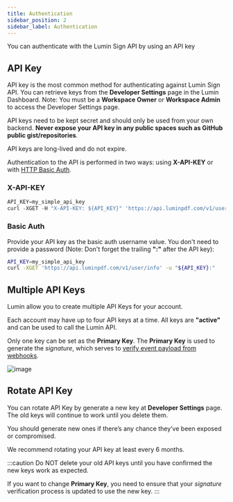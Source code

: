 ```yaml
---
title: Authentication
sidebar_position: 2
sidebar_label: Authentication
---
```


You can authenticate with the Lumin Sign API by using an API key
## API Key
API key is the most common method for authenticating against Lumin Sign API. You can retrieve keys from the **Developer Settings** page in the Lumin Dashboard. Note: You must be a **Workspace Owner** or **Workspace Admin** to access the Developer Settings page.

API keys need to be kept secret and should only be used from your own backend. **Never expose your API key in any public spaces such as GitHub public gist/repositories**.

API keys are long-lived and do not expire.

Authentication to the API is performed in two ways: using **X-API-KEY** or with [HTTP Basic Auth](https://en.wikipedia.org/wiki/Basic_access_authentication).

### X-API-KEY
```jsx
API_KEY=my_simple_api_key
curl -XGET -H "X-API-KEY: ${API_KEY}" 'https://api.luminpdf.com/v1/user/info'
```
### Basic Auth
Provide your API key as the basic auth username value. You don't need to provide a password (Note: Don't forget the trailing **":"** after the API key):
```bash
API_KEY=my_simple_api_key
curl -XGET 'https://api.luminpdf.com/v1/user/info' -u "${API_KEY}:"
```

## Multiple API Keys
Lumin allow you to create multiple API Keys for your account.

Each account may have up to four API keys at a time. All keys are **"active"** and can be used to call the Lumin API.

Only one key can be set as the **Primary Key**. The **Primary Key** is used to generate the *signature*, which serves to [verify event payload from webhooks](/docs/api/events/#signature-verification).

![image](img/apikey-dashboard_2.png)

## Rotate API Key

You can rotate API Key by generate a new key at **Developer Settings** page. The old keys will continue to work until you delete them.

You should generate new ones if there’s any chance they’ve been exposed or compromised.

We recommend rotating your API key at least every 6 months.

:::caution
Do NOT delete your old API keys until you have confirmed the new keys work as expected.

If you want to change **Primary Key**, you need to ensure that your *signature* verification process is updated to use the new key.
:::
